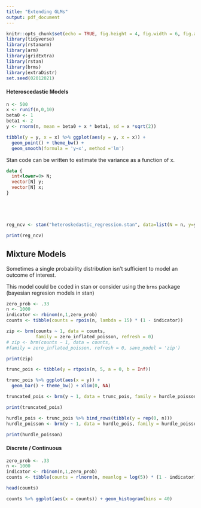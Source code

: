 ```yaml
---
title: "Extending GLMs"
output: pdf_document
---
```


\renewcommand{\vec}[1]{\mathbf{#1}}

```r
knitr::opts_chunk$set(echo = TRUE, fig.height = 4, fig.width = 6, fig.align = 'center')
library(tidyverse) 
library(rstanarm)
library(arm)
library(gridExtra)
library(rstan)
library(brms)
library(extraDistr)
set.seed(02012021)
```

#### Heteroscedastic Models


\vfill

```r
n <- 500
x <- runif(n,0,10)
beta0 <- 1
beta1 <- 2
y <- rnorm(n, mean = beta0 + x * beta1, sd = x *sqrt(2))

tibble(y = y, x = x) %>% ggplot(aes(y = y, x = x)) +
  geom_point() + theme_bw() + 
  geom_smooth(formula = 'y~x', method ='lm')
```
\vfill
\newpage

Stan code can be written to estimate the variance as a function of x.

```stan
data {
  int<lower=0> N;
  vector[N] y;
  vector[N] x;
}






```


\vfill
```r
reg_ncv <- stan("heteroskedastic_regression.stan", data=list(N = n, y=y, x = x), refresh = 0)
```

\vfill

```r
print(reg_ncv)
```

\newpage

## Mixture Models

Sometimes a single probability distribution isn't sufficient to model an outcome of interest. 

\vfill

\vfill

\vfill

\vfill

\vfill




\vfill



\newpage

This model could be coded in stan or consider using the `brms` package (bayesian regresion models in stan)

\vfill

```r
zero_prob <- .33
n <- 1000
indicator <- rbinom(n,1,zero_prob)
counts <- tibble(counts = rpois(n, lambda = 15) * (1 - indicator))

zip <- brm(counts ~ 1, data = counts, 
           family = zero_inflated_poisson, refresh = 0)
# zip <- brm(counts ~ 1, data = counts, 
#family = zero_inflated_poisson, refresh = 0, save_model = 'zip')
```

\vfill

```r
print(zip)
```


\newpage



\vfill

\vfill

```r
trunc_pois <- tibble(y = rtpois(n, 5, a = 0, b = Inf))

trunc_pois %>% ggplot(aes(x = y)) + 
  geom_bar() + theme_bw() + xlim(0, NA)
```

\vfill


```r
truncated_pois <- brm(y ~ 1, data = trunc_pois, family = hurdle_poisson, refresh = 0)
```

\newpage

```r
print(truncated_pois)
```

\vfill

\newpage


```r
hurdle_pois <- trunc_pois %>% bind_rows(tibble(y = rep(0, n)))
hurdle_poisson <- brm(y ~ 1, data = hurdle_pois, family = hurdle_poisson, refresh = 0)
```

```r
print(hurdle_poisson)
```

#### Discrete / Continuous


```r
zero_prob <- .33
n <- 1000
indicator <- rbinom(n,1,zero_prob)
counts <- tibble(counts = rlnorm(n, meanlog = log(5)) * (1 - indicator))

head(counts)

counts %>% ggplot(aes(x = counts)) + geom_histogram(bins = 40)
```


